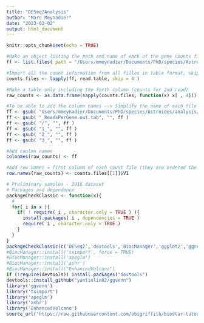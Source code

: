 ```yaml
---
title: "DESeq2Analysis"
author: "Marc Meynadier"
date: "2023-02-02"
output: html_document
---
```


```r
knitr::opts_chunk$set(echo = TRUE)
```

```r
#Make an object listing the path and name of each of the gene counts files (output of STAR). This is going to save us time because instead of loading all tables individually, they will be extracted all directly from the path.
ff <- list.files( path = "/Users/mmeynadier/Documents/PhD/species/Astroides/analysis/STARmapping/teixido/", pattern = "*ReadsPerGene.out.tab$", full.names = TRUE )
```
```r
#Import all the count information from all filles in table format, skipping the first 4 lines (information not needed). The object is a list of tables.
counts.files <- lapply(ff, read.table, skip = 4 )
```
```r
#Make a table only including the forth column (counts for 2nd read)
raw_counts <- as.data.frame(sapply(counts.files, function(x) x[ , 4]))
```
```r
#To be able to add the column names --> Simplify the name of each file by removing the first part (path) and the end _ReadsPerGene.out.tab
ff <- gsub( "Users/mmeynadier/Documents/PhD/species/Astroides/analysis/STARmapping/teixido/adult/nov2016", "", ff )
ff <- gsub( "_ReadsPerGene.out.tab", "", ff )
ff <- gsub( "/", "", ff )
ff <- gsub( "1_", "", ff )
ff <- gsub( "2_", "", ff )
ff <- gsub( "3_", "", ff )
```
```r
#Add coulmn names
colnames(raw_counts) <- ff
```
```r
#Add row names = first column of each count file (they are ordered the same way)
row.names(raw_counts) <- counts.files[[1]]$V1
```
```r
# Preliminary samples - 2016 dataset
# Packages and dependence
packageCheckClassic <- function(x){
  # 
  for( i in x ){
    if( ! require( i , character.only = TRUE ) ){
      install.packages( i , dependencies = TRUE )
      require( i , character.only = TRUE )
    }
  }
}
packageCheckClassic(c('DESeq2','devtools','BiocManager','ggplot2','ggrepel','markdown','pheatmap','RColorBrewer','genefilter','gplots','vegan','dplyr'))
#BiocManager::install('tximport', force = TRUE)
#BiocManager::install('apeglm')
#BiocManager::install('ashr')
#BiocManager::install("EnhancedVolcano")
if (!require(devtools)) install.packages("devtools")
devtools::install_github("yanlinlin82/ggvenn")
library('ggvenn')
library('tximport')
library('apeglm')
library('ashr')
library('EnhancedVolcano')
source_url("https://raw.githubusercontent.com/obigriffith/biostar-tutorials/master/Heatmaps/heatmap.3.R")
```
```r

```

